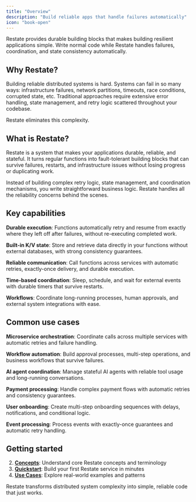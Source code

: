 ```yaml
---
title: "Overview"
description: "Build reliable apps that handle failures automatically"
icon: "book-open"
---
```


Restate provides durable building blocks that makes building resilient applications simple. Write normal code while Restate handles failures, coordination, and state consistency automatically.

## Why Restate?

Building reliable distributed systems is hard.
Systems can fail in so many ways: infrastructure failures, network partitions, timeouts, race conditions, corrupted state, etc. Traditional approaches require extensive error handling, state management, and retry logic scattered throughout your codebase.

Restate eliminates this complexity.

## What is Restate?

Restate is a system that makes your applications durable, reliable, and stateful. It turns regular functions into fault-tolerant building blocks that can survive failures, restarts, and infrastructure issues without losing progress or duplicating work.

Instead of building complex retry logic, state management, and coordination mechanisms, you write straightforward business logic. Restate handles all the reliability concerns behind the scenes.

## Key capabilities

**Durable execution**: Functions automatically retry and resume from exactly where they left off after failures, without re-executing completed work.

**Built-in K/V state**: Store and retrieve data directly in your functions without external databases, with strong consistency guarantees.

**Reliable communication**: Call functions across services with automatic retries, exactly-once delivery, and durable execution.

**Time-based coordination**: Sleep, schedule, and wait for external events with durable timers that survive restarts.

**Workflows**: Coordinate long-running processes, human approvals, and external system integrations with ease.

## Common use cases

**Microservice orchestration**: Coordinate calls across multiple services with automatic retries and failure handling.

**Workflow automation**: Build approval processes, multi-step operations, and business workflows that survive failures.

**AI agent coordination**: Manage stateful AI agents with reliable tool usage and long-running conversations.

**Payment processing**: Handle complex payment flows with automatic retries and consistency guarantees.

**User onboarding**: Create multi-step onboarding sequences with delays, notifications, and conditional logic.

**Event processing**: Process events with exactly-once guarantees and automatic retry handling.

## Getting started

2. **[Concepts](/get-started/concepts)**: Understand core Restate concepts and terminology
1. **[Quickstart](/get-started/quickstart)**: Build your first Restate service in minutes
4. **[Use Cases](/use-cases/payment-processing)**: Explore real-world examples and patterns

Restate transforms distributed system complexity into simple, reliable code that just works.